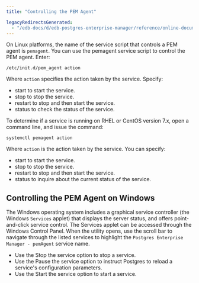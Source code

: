 ```yaml
---
title: "Controlling the PEM Agent"

legacyRedirectsGenerated:
  - "/edb-docs/d/edb-postgres-enterprise-manager/reference/online-documentation/8.0/pem_agent_start_pem_agent.html"
---
```


<div id="pem_agent_start_pem_agent" class="registered_link"></div>

On Linux platforms, the name of the service script that controls a PEM agent is `pemagent`. You can use the pemagent service script to control the PEM agent. Enter:

`/etc/init.d/pem_agent action`

Where `action` specifies the action taken by the service. Specify:

-   start to start the service.
-   stop to stop the service.
-   restart to stop and then start the service.
-   status to check the status of the service.

To determine if a service is running on RHEL or CentOS version 7.x, open a command line, and issue the command:

`systemctl pemagent action`

Where `action` is the action taken by the service. You can specify:

-   start to start the service.
-   stop to stop the service.
-   restart to stop and then start the service.
-   status to inquire about the current status of the service.

## Controlling the PEM Agent on Windows

The Windows operating system includes a graphical service controller (the Windows `Services` applet) that displays the server status, and offers point-and-click service control. The Services applet can be accessed through the Windows Control Panel. When the utility opens, use the scroll bar to navigate through the listed services to highlight the `Postgres Enterprise Manager - pemAgent` service name.

-   Use the Stop the service option to stop a service.
-   Use the Pause the service option to instruct Postgres to reload a service's configuration parameters.
-   Use the Start the service option to start a service.
